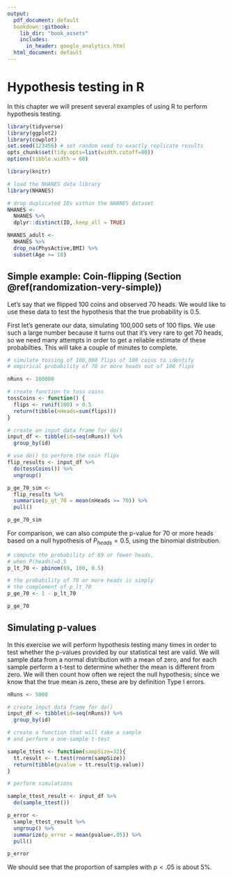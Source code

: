 ```yaml
---
output:
  pdf_document: default
  bookdown::gitbook:
    lib_dir: "book_assets"
    includes:
      in_header: google_analytics.html
  html_document: default
---
```


# Hypothesis testing in R

In this chapter we will present several examples of using R to perform hypothesis testing.

```r
library(tidyverse)
library(ggplot2)
library(cowplot)
set.seed(123456) # set random seed to exactly replicate results
opts_chunk$set(tidy.opts=list(width.cutoff=80))
options(tibble.width = 60)

library(knitr)

# load the NHANES data library
library(NHANES)

# drop duplicated IDs within the NHANES dataset
NHANES <- 
  NHANES %>% 
  dplyr::distinct(ID,.keep_all = TRUE)

NHANES_adult <- 
  NHANES %>%
  drop_na(PhysActive,BMI) %>%
  subset(Age >= 18)

```

## Simple example: Coin-flipping (Section \@ref(randomization-very-simple)) {#coin-flipping}

Let's say that we flipped 100 coins and observed 70 heads. We would like to use these data to test the hypothesis that the true probability is 0.5.

First let's generate our data, simulating 100,000 sets of 100 flips. We use such a large number because it turns out that it's very rare to get 70 heads, so we need many attempts in order to get a reliable estimate of these probabilties.  This will take a couple of minutes to complete.

```r
# simulate tossing of 100,000 flips of 100 coins to identify 
# empirical probability of 70 or more heads out of 100 flips

nRuns <- 100000

# create function to toss coins
tossCoins <- function() {
  flips <- runif(100) > 0.5 
  return(tibble(nHeads=sum(flips)))
}

# create an input data frame for do()
input_df <- tibble(id=seq(nRuns)) %>%
  group_by(id)

# use do() to perform the coin flips
flip_results <- input_df %>%
  do(tossCoins()) %>%
  ungroup()

p_ge_70_sim <- 
  flip_results %>%
  summarise(p_gt_70 = mean(nHeads >= 70)) %>%
  pull()

p_ge_70_sim


```


For comparison, we can also compute the p-value for 70 or more heads based on a null hypothesis of $P_{heads}=0.5$, using the binomial distribution.

```r
# compute the probability of 69 or fewer heads, 
# when P(heads)=0.5
p_lt_70 <- pbinom(69, 100, 0.5) 

# the probability of 70 or more heads is simply 
# the complement of p_lt_70
p_ge_70 <- 1 - p_lt_70

p_ge_70
```

## Simulating p-values

In this exercise we will perform hypothesis testing many times in order to test whether the p-values provided by our statistical test are valid.  We will sample data from a normal distribution with a mean of zero, and for each sample perform a t-test to determine whether the mean is different from zero.  We will then count how often we reject the null hypothesis; since we know that the true mean is zero, these are by definition Type I errors.

```r
nRuns <- 5000

# create input data frame for do()
input_df <- tibble(id=seq(nRuns)) %>%
  group_by(id)

# create a function that will take a sample
# and perform a one-sample t-test

sample_ttest <- function(sampSize=32){
  tt.result <- t.test(rnorm(sampSize))
  return(tibble(pvalue = tt.result$p.value))
}

# perform simulations

sample_ttest_result <- input_df %>%
  do(sample_ttest())

p_error <-
  sample_ttest_result %>%
  ungroup() %>%
  summarize(p_error = mean(pvalue<.05)) %>%
  pull()

p_error

```

We should see that the proportion of samples with $p < .05$ is about 5%.



